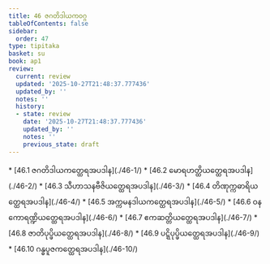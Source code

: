 ```yaml
---
title: 46 ဇဂတိဒါယကဝဂ္ဂ
tableOfContents: false
sidebar:
  order: 47
type: tipitaka
basket: su
book: ap1
review:
  current: review
  updated: '2025-10-27T21:48:37.777436'
  updated_by: ''
  notes: ''
  history:
  - state: review
    date: '2025-10-27T21:48:37.777436'
    updated_by: ''
    notes: ''
    previous_state: draft
---
```



<ReviewStatus review={frontmatter.review} showDetails={true} />

<HypothesisAnnotation frontmatter={frontmatter} />

<DynamicBreadcrumb />



<TableOfContents book="ap1" section="46">
* [46.1 ဇဂတိဒါယကတ္ထေရအပဒါန](./46-1/)
* [46.2 မောရဟတ္ထိယတ္ထေရအပဒါန](./46-2/)
* [46.3 သီဟာသနဗီဇိယတ္ထေရအပဒါန](./46-3/)
* [46.4 တိဏုက္ကဓာရိယတ္ထေရအပဒါန](./46-4/)
* [46.5 အက္ကမနဒါယကတ္ထေရအပဒါန](./46-5/)
* [46.6 ဝနကောရဏ္ဍိယတ္ထေရအပဒါန](./46-6/)
* [46.7 ဧကဆတ္တိယတ္ထေရအပဒါန](./46-7/)
* [46.8 ဇာတိပုပ္ဖိယတ္ထေရအပဒါန](./46-8/)
* [46.9 ပဋ္ဋိပုပ္ဖိယတ္ထေရအပဒါန](./46-9/)
* [46.10 ဂန္ဓပူဇကတ္ထေရအပဒါန](./46-10/)
</TableOfContents>